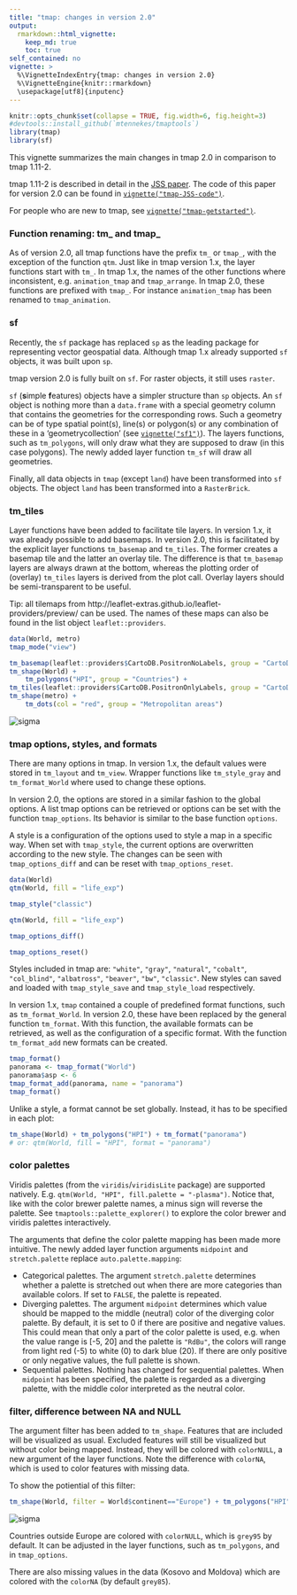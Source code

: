 ```yaml
---
title: "tmap: changes in version 2.0"
output: 
  rmarkdown::html_vignette:
    keep_md: true 
    toc: true
self_contained: no
vignette: >
  %\VignetteIndexEntry{tmap: changes in version 2.0}
  %\VignetteEngine{knitr::rmarkdown}
  \usepackage[utf8]{inputenc}
---
```


```r
knitr::opts_chunk$set(collapse = TRUE, fig.width=6, fig.height=3)
#devtools::install_github(`mtennekes/tmaptools`)
library(tmap)
library(sf)
```

This vignette summarizes the main changes in tmap 2.0 in comparison to tmap 1.11-2.

tmap 1.11-2 is described in detail in the [JSS paper](https://www.jstatsoft.org/article/view/v084i06). The code of this paper for version 2.0 can be found in [`vignette("tmap-JSS-code")`](../doc/tmap-JSS-code.html).

For people who are new to tmap, see [`vignette("tmap-getstarted")`](../doc/tmap-getstarted.html).

### Function renaming: tm_ and tmap_

As of version 2.0, all tmap functions have the prefix `tm_` or `tmap_`, with the exception of the function `qtm`.
Just like in tmap version 1.x, the layer functions start with `tm_`.
In tmap 1.x, the names of the other functions where inconsistent, e.g. `animation_tmap` and `tmap_arrange`.
In tmap 2.0, these functions are prefixed with `tmap_`. 
For instance `animation_tmap` has been renamed to `tmap_animation`.

### sf

Recently, the `sf` package has replaced `sp` as the leading package for representing vector geospatial data. 
Although tmap 1.x already supported `sf` objects, it was built upon `sp`.

tmap version 2.0 is fully built on `sf`. 
For raster objects, it still uses `raster`.

`sf` (**s**imple **f**eatures) objects have a simpler structure than `sp` objects. 
An `sf` object is nothing more than a `data.frame` with a special geometry column that contains the geometries for the corresponding rows.
Such a geometry can be of type spatial point(s), line(s) or polygon(s) or any combination of these in a 'geometrycollection' (see [`vignette("sf1")`](https://cran.rstudio.com/web/packages/sf/vignettes/sf1.html)).
The layers functions, such as `tm_polygons`, will only draw what they are supposed to draw (in this case polygons).
The newly added layer function `tm_sf` will draw all geometries.

Finally, all data objects in `tmap` (except `land`) have been transformed into `sf` objects.
The object `land` has been transformed into a `RasterBrick`.

### tm_tiles

Layer functions have been added to facilitate tile layers.
In version 1.x, it was already possible to add basemaps.
In version 2.0, this is facilitated by the explicit layer functions `tm_basemap` and `tm_tiles`. 
The former creates a basemap tile and the latter an overlay tile.
The difference is that `tm_basemap` layers are always drawn at the bottom, whereas the plotting order of (overlay) `tm_tiles` layers is derived from the plot call.
Overlay layers should be semi-transparent to be useful.

Tip: all tilemaps from http://leaflet-extras.github.io/leaflet-providers/preview/ can be used. 
The names of these maps can also be found in the list object `leaflet::providers`. 

```r
data(World, metro)
tmap_mode("view")

tm_basemap(leaflet::providers$CartoDB.PositronNoLabels, group = "CartoDB basemap") +
tm_shape(World) +
    tm_polygons("HPI", group = "Countries") +
tm_tiles(leaflet::providers$CartoDB.PositronOnlyLabels, group = "CartoDB labels") +
tm_shape(metro) +
    tm_dots(col = "red", group = "Metropolitan areas")
```

<img src="images/tmap_tiles_labels.jpg" alt="sigma" data-toggle="tooltip" data-placement="right" title="" data-original-title="Note this is just a screenshot of the visualization so it's not interactive. You can play with the interactive version by running the code above." onload="$(this).tooltip()">

### tmap options, styles, and formats

There are many options in tmap. 
In version 1.x, the default values were stored in `tm_layout` and `tm_view`.
Wrapper functions like `tm_style_gray` and `tm_format_World` where used to change these options.

In version 2.0, the options are stored in a similar fashion to the global options.
A list tmap options can be retrieved or options can be set with the function `tmap_options`. 
Its behavior is similar to the base function `options`.

A style is a configuration of the options used to style a map in a specific way. 
When set with `tmap_style`, the current options are overwritten according to the new style.
The changes can be seen with `tmap_options_diff` and can be reset with `tmap_options_reset`.

```r
data(World)
qtm(World, fill = "life_exp")

tmap_style("classic")

qtm(World, fill = "life_exp")

tmap_options_diff()

tmap_options_reset()
```

Styles included in tmap are: `"white"`, `"gray"`, `"natural"`, `"cobalt"`, `"col_blind"`, `"albatross"`, `"beaver"`, `"bw"`, `"classic"`. 
New styles can saved and loaded with `tmap_style_save` and `tmap_style_load` respectively.  

In version 1.x, `tmap` contained a couple of predefined format functions, such as `tm_format_World`. 
In version 2.0, these have been replaced by the general function `tm_format`.
With this function, the available formats can be retrieved, as well as the configuration of a specific format. 
With the function `tm_format_add` new formats can be created.

```r
tmap_format()
panorama <- tmap_format("World")
panorama$asp <- 6
tmap_format_add(panorama, name = "panorama")
tmap_format()
```

Unlike a style, a format cannot be set globally.
Instead, it has to be specified in each plot:

```r
tm_shape(World) + tm_polygons("HPI") + tm_format("panorama")
# or: qtm(World, fill = "HPI", format = "panorama")
```

### color palettes

Viridis palettes (from the `viridis`/`viridisLite` package) are supported natively.
E.g. `qtm(World, "HPI", fill.palette = "-plasma")`.
Notice that, like with the color brewer palette names, a minus sign will reverse the palette.
See `tmaptools::palette_explorer()` to explore the color brewer and viridis palettes interactively.

The arguments that define the color palette mapping has been made more intuitive.
The newly added layer function arguments `midpoint` and `stretch.palette` replace `auto.palette.mapping`:

* Categorical palettes. 
The argument `stretch.palette` determines whether a palette is stretched out when there are more categories than available colors.
If set to `FALSE`, the palette is repeated.
* Diverging palettes.
The argument `midpoint` determines which value should be mapped to the middle (neutral) color of the diverging color palette. 
By default, it is set to 0 if there are positive and negative values. 
This could mean that only a part of the color palette is used, e.g. when the value range is [-5, 20] and the palette is `"RdBu"`, the colors will range from light red (-5) to white (0) to dark blue (20). 
If there are only positive or only negative values, the full palette is shown.
* Sequential palettes.
Nothing has changed for sequential palettes.
When `midpoint` has been specified, the palette is regarded as a diverging palette, with the middle color interpreted as the neutral color. 

### filter, difference between NA and NULL

The argument filter has been added to `tm_shape`.
Features that are included will be visualized as usual. 
Excluded features will still be visualized but without color being mapped.
Instead, they will be colored with `colorNULL`, a new argument of the layer functions.
Note the difference with `colorNA`, which is used to color features with missing data.

To show the potiential of this filter:

```r
tm_shape(World, filter = World$continent=="Europe") + tm_polygons("HPI", id = "name")
```

<img src="images/tmap_filter.jpg" alt="sigma" data-toggle="tooltip" data-placement="right" title="" data-original-title="Note this is just a screenshot of the visualization so it's not interactive. You can play with the interactive version by running the code above." onload="$(this).tooltip()">

Countries outside Europe are colored with `colorNULL`, which is `grey95` by default.
It can be adjusted in the layer functions, such as `tm_polygons`, and in `tmap_options`.

There are also missing values in the data (Kosovo and Moldova) which are colored with the `colorNA` (by default `grey85`).
